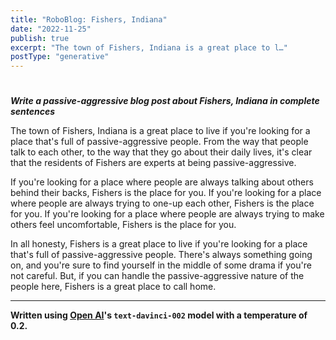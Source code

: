 ```yaml
---
title: "RoboBlog: Fishers, Indiana"
date: "2022-11-25"
publish: true
excerpt: "The town of Fishers, Indiana is a great place to l…"
postType: "generative"
---
```

#

***Write a passive-aggressive blog post about Fishers, Indiana in complete sentences***

The town of Fishers, Indiana is a great place to live if you're looking for a place that's full of passive-aggressive people. From the way that people talk to each other, to the way that they go about their daily lives, it's clear that the residents of Fishers are experts at being passive-aggressive.

If you're looking for a place where people are always talking about others behind their backs, Fishers is the place for you. If you're looking for a place where people are always trying to one-up each other, Fishers is the place for you. If you're looking for a place where people are always trying to make others feel uncomfortable, Fishers is the place for you.

In all honesty, Fishers is a great place to live if you're looking for a place that's full of passive-aggressive people. There's always something going on, and you're sure to find yourself in the middle of some drama if you're not careful. But, if you can handle the passive-aggressive nature of the people here, Fishers is a great place to call home.

---
**Written using [Open AI](https://openai.com/)'s `text-davinci-002` model with a temperature of 0.2.**
